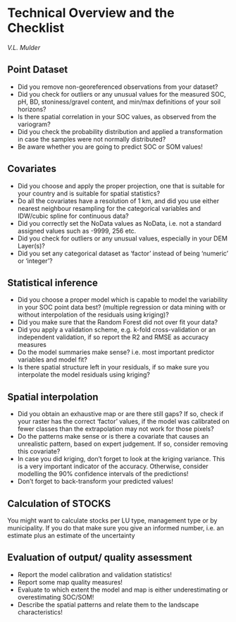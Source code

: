 # Technical Overview and the Checklist

*V.L.  Mulder*

## Point Dataset 

*	Did you remove non-georeferenced observations from your dataset?
*	Did you check for outliers or any unusual values for the measured SOC, pH, BD, stoniness/gravel content, and min/max definitions of your soil horizons?
*	Is there spatial correlation in your SOC values, as observed from the variogram?
*	Did you check the probability distribution and applied a transformation in case the samples were not normally distributed?
*	Be aware whether you are going to predict SOC or SOM values!

## Covariates

*	Did you choose and apply the proper projection, one that is suitable for your country and is suitable for spatial statistics? 
*	Do all the covariates have a resolution of 1 km, and did you use either nearest neighbour resampling for the categorical variables and IDW/cubic spline for continuous data?
*	Did you correctly set the NoData values as NoData, i.e. not a standard assigned values such as -9999, 256 etc.
*	Did you check for outliers or any unusual values, especially in your DEM Layer(s)?
*	Did you set any categorical dataset as ‘factor’ instead of being ‘numeric’ or ‘integer’?

## Statistical inference

*	Did you choose a proper model which is capable to model the variability in your SOC point data best? (multiple regression or data mining with or without interpolation of the residuals using kriging)?
*	Did you make sure that the Random Forest did not over fit your data?
*	Did you apply a validation scheme, e.g. k-fold cross-validation or an independent validation, if so report the R2 and RMSE as accuracy measures
*	Do the model summaries make sense? i.e. most important predictor variables and model fit?
*	Is there spatial structure left in your residuals, if so make sure you interpolate the model residuals using kriging?

## Spatial interpolation

*	Did you obtain an exhaustive map or are there still gaps? If so, check if your raster has the correct ‘factor’ values, if the model was calibrated on fewer classes than the extrapolation may not work for those pixels?
*	Do the patterns make sense or is there a covariate that causes an unrealistic pattern, based on expert judgement. If so, consider removing this covariate?
*	In case you did kriging, don’t forget to look at the kriging variance. This is a very important indicator of the accuracy. Otherwise, consider modelling the 90% confidence intervals of the predictions!
*	Don’t forget to back-transform your predicted values! 

## Calculation of STOCKS 
You might want to calculate stocks per LU type, management type or by municipality.  If you do that make sure you give an informed number, i.e. an estimate plus an estimate of the uncertainty

## Evaluation of output/ quality assessment

*	Report the model calibration and validation statistics!
*	Report some map quality measures!
*	Evaluate to which extent the model and map is either underestimating or overestimating SOC/SOM!
*	Describe the spatial patterns and relate them to the landscape characteristics!
